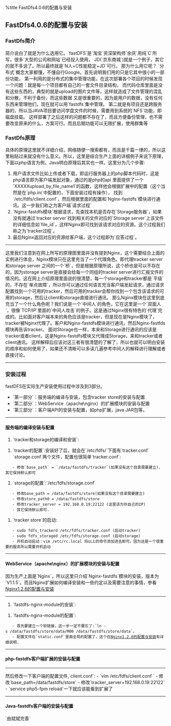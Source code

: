 %title FastDfs4.0.6的配置与安装
==FastDfs4.0.6的配置与安装==
===FastDfs简介===
简介说白了就是为什么选用它。`fastDFS`是`淘宝`资深架构师`余庆`用纯`C`所写，很多`大型的公司和网站`已经投入使用，
JD(`京东商城`)就是一个例子，其它的就不多说了。所以最终就是`N人+C性能稳定+JD`可行。
那为什么用它呢？ `分布式`概念大家都懂，不懂自行Google。首先说明我们用的只是它其中很小的一部份功能，
第一利用的是分布式的集中管理功能，在这次部署各个项目的时候发现一个问题：就是每一个项目都有自己的一套文件目录结构，
而代码仓库里面是没有这些东西的，典型的就是upload的图片文件等，这样就造成了文件管理的混乱和分散，不利于备份，而这些数据
又是很重要的，因为是用户的数据，没有任何东西来管理他们，现在就可以用`fastdfs`集中管理。
第二就是有项目还是跨服务器的，所以当JAVA项目要访问学盘文件的时候，需要用到系统的`NFS`功能，即磁盘挂载。
这样部署了之后这样的问题都不存在了，而且方便备份管理，也不需要改变原来的什么，方案可行。而且后期功能可以无限扩展，使用群集等
===FastDfs原理===
具体的原理这里就不详细介绍，网络随便一搜索都有，而且是千篇一律的，所以这里粘贴过来就没有什么意义。所以，这里是结合生产上面的详细例子来说下原理，下面以php语言为例，Java明白原理后其实也一样。这里分为几个步骤:
# 用户请求文件比如上传或者下载，即运行服务器上的php脚本代码时，这是php语言即为客户端发起对象，通过的是php的api 里面提供了一个`XXXXXupload_by_file_name1`的函数，这样他会根据扩展中的配置（这个当然是在`php.ini`中配置的，下面安装过程有操作）， 找到`/etc/fdfs/client.conf`，然后根据里面的配置和`Nginx-fastdfs`模块进行通讯。这一步我们称之为客户端`请求过程`
# `Nginx-fastdfs模块`根据请求，先查找本机是否存在`Storage服务器`，如果没有就通过`tracker server`找到相关的文件对应的`Storage server`上该文件的详细信息如`file_id`，这样Nginx即可找到该请求对应的资源。这个过程我们称之为`tracker过程`。
# 最后Nginx返回对应的资源给客户端，这个过程即为`应答过程`。
----
这里我们注意到在网上所写的原理图里面并没有提到Nginx，这个需要结合上面的实例进行体会，Nginx模块只在这里充当了一个代理角色。即代理tracker server 和storage server 之间的一个`桥`，但是根据原理所说，这个桥也是可以不存在的，因为storage server是直接会给每一个同组的tracker server进行汇报文件的情况的。这在网上介绍原理里面说的很清楚，每一个storage和tracker都是`平级`的，不存在`单点故障`，所以你可以通过任何语言充当客户端发起请求，通过请求配置找到一个可用的tracker，然后可用的tracker会帮你找到一个包含该请求的可用的storage，然后让client和storage直接进行通讯。
那么Nginx模块在这里到底充当了一个什么角色呢？我们说是一个`中间人`的角色，它在这里是一个`双面人`，很像`TCP/IP`里面的`中间人攻击`的例子。这是通过Nginx很有特色的`代理`完成的。比如面对客户端本来的角色应该是tracker，但是现在是Nginx模块了，tracker被Nginx代理了。客户和Nginx-fastdfs模块进行通讯，然后Nginx-fastfds模块再告诉tracker。
面对Storage也一样，本来和Storage进行通讯的应该是tracker或者client，这是Nginx-fastdfs模块又代理成Storage，来和tracker或者client通讯。
这样解释后应该对这三者有很清楚的了解了，所以也就可以明白安装的顺序和如何使用了，如果还不清晰可以多读几遍参考中间人的解释进行理解或者直接讨论。
----
===安装过程===
fastDFS在实际生产安装使用过程中涉及到3部分。
* `第一部分`：服务端的编译与安装，包含tracker store的安装与配置
* `第二部分`：WebService（apache\nginx）的扩展模块的安装与配置
* `第三部分`：客户端API的安装与配置，如php扩展，java JAR包等。
----
====服务端的编译安装与配置====
# `tracker和storage的编译和安装`:
{{{class="brush :bash"
tar zxf FastDFS_v4.06.tar.gz
cd FastDFS
sh make.sh
sh make.sh install
}}}
# `tracker的配置`:安装好了后，就会在`/etc/fdfs/`下面有`tracker.conf` `storage.conf`两个文件，配置也很简单`tracker.conf`:
    - 修改`base_path` = `/data/fastdfs/tracker`(如果没有这个目录需要建立)，其它保持默认即可
# `storage的配置`:`/etc/fdfs/storage.conf`
    - 修改base_path = /data/fastdfs/store(如果没有这个目录需要建立)
    - 修改store_path0 = /data/fastdfs/store
    - 修改tracker_server = 192.168.0.19:22122 (这里该为你自己的IP)
    - 其它保持默认即可.
# `tracker store`的启动:
    - sudo fdfs_trackerd /etc/fdfs/tracker.conf (启动tracker)
    - sudo fdfs_storaged /etc/fdfs/storage.conf (启动storage)
    - 开机自动启动：vim /etc/rc.local 将以上的命令添加进去即可。因为这是一个很重要的服务所以需要开机启动
----
====WebService（apache\nginx）的扩展模块的安装与配置====
因为生产上面是`Nginx`，所以这里只介绍`Nginx-fastdfs`模块的安装，版本为`V1.1.5`。而且Nginx扩展如何编译安装和一些约定以及需要注意的事情，参看[[nginx|Nginx1.2.6的配置与安装]]
----
# `fastdfs-nginx-module的安装`:
{{{class="brush :bash"
cd /usr/local/src
tar zxvf fastdfs-nginx-module_v1.15.tar.gz
cd /usr/local/src/nginx-1.2.6
./configure --prefix=/usr/local/nginx --with-google_perftools_module --without-http_memcached_module \
--user=www --group=www --with-http_stub_status_module --with-openssl=/usr/ --with-pcre=/usr/local/src/pcre-8.33 \
--with-http_image_filter_module --add-module=/usr/local/src/nginx-http-concat \
--add-module=/usr/local/src/fastdfs-nginx-module/src
}}}
# `fastdfs-nginx-module的配置`:
    - 首先要建立一个软链接，这一步一定不要忘了:`ln -s /data/fastdfs/store/data/M00 /data/fastdfs/store/data`。
    - 配置文件在`static.conf`里面全局的配置了，这个在[[nginx|Nginx1.2.6的配置与安装]]有详细说明.
----
====php-fastdfs客户端扩展的安装与配置====
{{{class="brush :bash"
cd /usr/local/src/FastDFS/php_client
/usr/local/php5/bin/phpize
./configure
make && make install
cat fastdfs_client.ini >> /etc/php.ini
    }}}
----
然后修改一下客户端的配置文件,`client.conf`:
- `vim /etc/fdfs/client.conf `
- 修改`base_path=/data/fastdfs/store`
- 修改`tracker_server=192.168.0.19:22122`
- `service php5-fpm reload`一下就应该能看到扩展了
----
====Java-fastdfs客户端的安装与配置====
`由斌斌完善`
